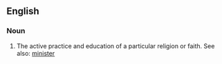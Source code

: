 ==English==

===Noun===
#The active practice and education of a particular religion or faith.  See also: [[minister]]